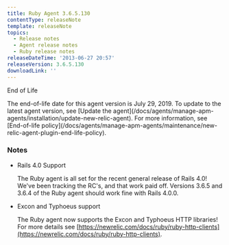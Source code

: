 ```yaml
---
title: Ruby Agent 3.6.5.130
contentType: releaseNote
template: releaseNote
topics:
  - Release notes
  - Agent release notes
  - Ruby release notes
releaseDateTime: '2013-06-27 20:57'
releaseVersion: 3.6.5.130
downloadLink: ''
---
```


End of Life

<Callout variant="important">
  The end-of-life date for this agent version is July 29, 2019. To update to the latest agent version, see [Update the agent](/docs/agents/manage-apm-agents/installation/update-new-relic-agent). For more information, see [End-of-life policy](/docs/agents/manage-apm-agents/maintenance/new-relic-agent-plugin-end-life-policy).
</Callout>

### Notes

* Rails 4.0 Support

  The Ruby agent is all set for the recent general release of Rails 4.0! We've been tracking the RC's, and that work paid off. Versions 3.6.5 and 3.6.4 of the Ruby agent should work fine with Rails 4.0.0.
* Excon and Typhoeus support

  The Ruby agent now supports the Excon and Typhoeus HTTP libraries! For more details see [https://newrelic.com/docs/ruby/ruby-http-clients](https://newrelic.com/docs/ruby/ruby-http-clients).
